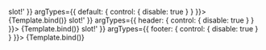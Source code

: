 
<Meta
	title="Components/Dialog/Slots"
	component={VvDialog}
	args={defaultArgs}
	argTypes={argTypes}
/>

<Canvas>
	<Story
		name="Default"
		play={defaultTest}
		args={{ default: 'Default <em class="italic">slot!</em>' }}
		argTypes={{
			default: {
				control: {
					disable: true
				}
			}
		}}>
		{Template.bind()}
	</Story>
</Canvas>

<Canvas>
	<Story
		name="Header"
		play={defaultTest}
		args={{ header: 'Header <em class="italic">slot!</em>' }}
		argTypes={{
			header: {
				control: {
					disable: true
				}
			}
		}}>
		{Template.bind()}
	</Story>
</Canvas>

<Canvas>
	<Story
		name="Footer"
		play={defaultTest}
		args={{ footer: 'Footer <em class="italic">slot!</em>' }}
		argTypes={{
			footer: {
				control: {
					disable: true
				}
			}
		}}>
		{Template.bind()}
	</Story>
</Canvas>
